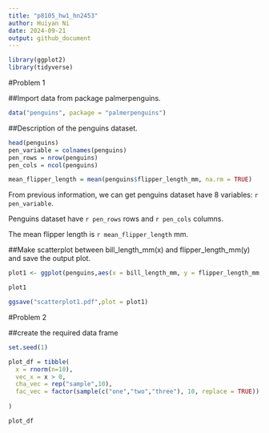```yaml
---
title: "p8105_hw1_hn2453"
author: Huiyan Ni
date: 2024-09-21
output: github_document
---
```

```r
library(ggplot2)
library(tidyverse)
```

#Problem 1

##Import data from package palmerpenguins.
```r
data("penguins", package = "palmerpenguins")
```

##Description of the penguins dataset.

```r
head(penguins)
pen_variable = colnames(penguins)
pen_rows = nrow(penguins)
pen_cols = ncol(penguins)

mean_flipper_length = mean(penguins$flipper_length_mm, na.rm = TRUE)

```
From previous information, we can get penguins dataset have 8 variables: `r pen_variable`.

Penguins dataset have `r pen_rows` rows and `r pen_cols` columns. 

The mean flipper length is `r mean_flipper_length` mm. 

##Make scatterplot between bill_length_mm(x) and flipper_length_mm(y) and save the output plot.
```r
plot1 <- ggplot(penguins,aes(x = bill_length_mm, y = flipper_length_mm, color=species)) + geom_point()

plot1

ggsave("scatterplot1.pdf",plot = plot1)
```

#Problem 2

##create the required data frame
```r
set.seed(1)

plot_df = tibble(
  x = rnorm(n=10),
  vec_x = x > 0,
  cha_vec = rep("sample",10),
  fac_vec = factor(sample(c("one","two","three"), 10, replace = TRUE))
  
)

plot_df

```




